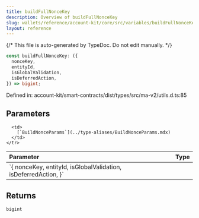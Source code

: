 ```yaml
---
title: buildFullNonceKey
description: Overview of buildFullNonceKey
slug: wallets/reference/account-kit/core/src/variables/buildFullNonceKey
layout: reference
---
```


{/* This file is auto-generated by TypeDoc. Do not edit manually. */}

```ts
const buildFullNonceKey: ({
  nonceKey,
  entityId,
  isGlobalValidation,
  isDeferredAction,
}) => bigint;
```

Defined in: account-kit/smart-contracts/dist/types/src/ma-v2/utils.d.ts:85

## Parameters

<table>
  <thead>
    <tr>
      <th align="left">Parameter</th>
      <th align="left">Type</th>
    </tr>
  </thead>

  <tbody>
    <tr>
      <td>
        `{ nonceKey, entityId, isGlobalValidation, isDeferredAction, }`
      </td>

      <td>
        [`BuildNonceParams`](../type-aliases/BuildNonceParams.mdx)
      </td>
    </tr>

  </tbody>
</table>

## Returns

`bigint`
